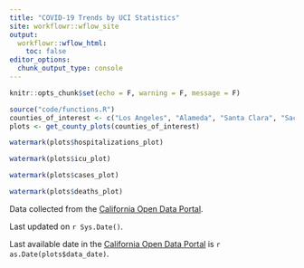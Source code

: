 ```yaml
---
title: "COVID-19 Trends by UCI Statistics"
site: workflowr::wflow_site
output:
  workflowr::wflow_html:
    toc: false
editor_options:
  chunk_output_type: console
---
```

<style type="text/css">
.main-container {
  max-width: 1200px;
  margin-left: auto;
  margin-right: auto;
}
</style>

```r
knitr::opts_chunk$set(echo = F, warning = F, message = F)
```

```r
source("code/functions.R")
counties_of_interest <- c("Los Angeles", "Alameda", "Santa Clara", "Sacramento", "Contra Costa")
plots <- get_county_plots(counties_of_interest)
```

<div class = "row">
<div class = "col-md-6">
```r
watermark(plots$hospitalizations_plot)
```
</div>
<div class = "col-md-6">
```r
watermark(plots$icu_plot)
```
</div>
</div>
<div class = "row">
<div class = "col-md-6">
```r
watermark(plots$cases_plot)
```
</div>
<div class = "col-md-6">
```r
watermark(plots$deaths_plot)
```
</div>
</div>

Data collected from the [California Open Data Portal](https://data.ca.gov/group/covid-19).

Last updated on `r Sys.Date()`. 

Last available date in the [California Open Data Portal](https://data.ca.gov/group/covid-19) is `r as.Date(plots$data_date)`.
